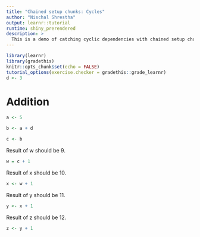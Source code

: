```yaml
---
title: "Chained setup chunks: Cycles"
author: "Nischal Shrestha"
output: learnr::tutorial
runtime: shiny_prerendered 
description: >
  This is a demo of catching cyclic dependencies with chained setup chunks.
--- 
```


```r
library(learnr)
library(gradethis)
knitr::opts_chunk$set(echo = FALSE)
tutorial_options(exercise.checker = gradethis::grade_learnr)
d <- 3 
```

# Addition

<!-- Test that cyclic dependencies are detected: feel free to try different cycles here -->

```r
a <- 5
```

```r
b <- a + d
```

```r
c <- b
```

Result of w should be 9.

<!-- Example: a cycle for data1 (data1 => data4 => data3 => data2 => data1) here and an error message upon processing this Rmd -->
```r
w = c + 1

```
 
Result of x should be 10.

```r
x <- w + 1

```

Result of y should be 11.

```r
y <- x + 1

```

Result of z should be 12.

```r
z <- y + 1

```


